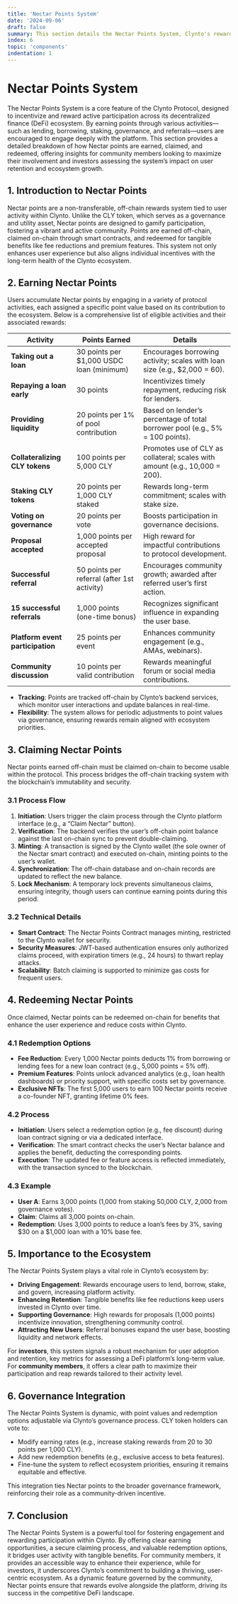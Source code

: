 ```yaml
---
title: 'Nectar Points System'
date: '2024-09-06'
draft: false
summary: This section details the Nectar Points System, Clynto's rewards mechanism for incentivizing user participation. It covers how points are earned through activities like lending, borrowing, staking, governance, and referrals, the process for claiming them on-chain, and their redemption for benefits such as fee reductions. Aimed at community members and investors, it highlights the system's role in fostering engagement within the ecosystem.
index: 6
topic: 'components'
indentation: 1
---
```


# Nectar Points System

The Nectar Points System is a core feature of the Clynto Protocol, designed to incentivize and reward active participation across its decentralized finance (DeFi) ecosystem. By earning points through various activities—such as lending, borrowing, staking, governance, and referrals—users are encouraged to engage deeply with the platform. This section provides a detailed breakdown of how Nectar points are earned, claimed, and redeemed, offering insights for community members looking to maximize their involvement and investors assessing the system’s impact on user retention and ecosystem growth.

## 1. Introduction to Nectar Points

Nectar points are a non-transferable, off-chain rewards system tied to user activity within Clynto. Unlike the CLY token, which serves as a governance and utility asset, Nectar points are designed to gamify participation, fostering a vibrant and active community. Points are earned off-chain, claimed on-chain through smart contracts, and redeemed for tangible benefits like fee reductions and premium features. This system not only enhances user experience but also aligns individual incentives with the long-term health of the Clynto ecosystem.

## 2. Earning Nectar Points

Users accumulate Nectar points by engaging in a variety of protocol activities, each assigned a specific point value based on its contribution to the ecosystem. Below is a comprehensive list of eligible activities and their associated rewards:

| **Activity**                     | **Points Earned**                           | **Details**                                                                  |
| -------------------------------- | ------------------------------------------- | ---------------------------------------------------------------------------- |
| **Taking out a loan**            | 30 points per $1,000 USDC loan (minimum)    | Encourages borrowing activity; scales with loan size (e.g., $2,000 = 60).    |
| **Repaying a loan early**        | 30 points                                   | Incentivizes timely repayment, reducing risk for lenders.                    |
| **Providing liquidity**          | 20 points per 1% of pool contribution       | Based on lender’s percentage of total borrower pool (e.g., 5% = 100 points). |
| **Collateralizing CLY tokens**   | 100 points per 5,000 CLY                    | Promotes use of CLY as collateral; scales with amount (e.g., 10,000 = 200).  |
| **Staking CLY tokens**           | 20 points per 1,000 CLY staked              | Rewards long-term commitment; scales with stake size.                        |
| **Voting on governance**         | 20 points per vote                          | Boosts participation in governance decisions.                                |
| **Proposal accepted**            | 1,000 points per accepted proposal          | High reward for impactful contributions to protocol development.             |
| **Successful referral**          | 50 points per referral (after 1st activity) | Encourages community growth; awarded after referred user’s first action.     |
| **15 successful referrals**      | 1,000 points (one-time bonus)               | Recognizes significant influence in expanding the user base.                 |
| **Platform event participation** | 25 points per event                         | Enhances community engagement (e.g., AMAs, webinars).                        |
| **Community discussion**         | 10 points per valid contribution            | Rewards meaningful forum or social media contributions.                      |

- **Tracking**: Points are tracked off-chain by Clynto’s backend services, which monitor user interactions and update balances in real-time.
- **Flexibility**: The system allows for periodic adjustments to point values via governance, ensuring rewards remain aligned with ecosystem priorities.

## 3. Claiming Nectar Points

Nectar points earned off-chain must be claimed on-chain to become usable within the protocol. This process bridges the off-chain tracking system with the blockchain’s immutability and security.

### 3.1 Process Flow

1. **Initiation**: Users trigger the claim process through the Clynto platform interface (e.g., a “Claim Nectar” button).
2. **Verification**: The backend verifies the user’s off-chain point balance against the last on-chain sync to prevent double-claiming.
3. **Minting**: A transaction is signed by the Clynto wallet (the sole owner of the Nectar smart contract) and executed on-chain, minting points to the user’s wallet.
4. **Synchronization**: The off-chain database and on-chain records are updated to reflect the new balance.
5. **Lock Mechanism**: A temporary lock prevents simultaneous claims, ensuring integrity, though users can continue earning points during this period.

### 3.2 Technical Details

- **Smart Contract**: The Nectar Points Contract manages minting, restricted to the Clynto wallet for security.
- **Security Measures**: JWT-based authentication ensures only authorized claims proceed, with expiration timers (e.g., 24 hours) to thwart replay attacks.
- **Scalability**: Batch claiming is supported to minimize gas costs for frequent users.

## 4. Redeeming Nectar Points

Once claimed, Nectar points can be redeemed on-chain for benefits that enhance the user experience and reduce costs within Clynto.

### 4.1 Redemption Options

- **Fee Reduction**: Every 1,000 Nectar points deducts 1% from borrowing or lending fees for a new loan contract (e.g., 5,000 points = 5% off).
- **Premium Features**: Points unlock advanced analytics (e.g., loan health dashboards) or priority support, with specific costs set by governance.
- **Exclusive NFTs**: The first 5,000 users to earn 100 Nectar points receive a co-founder NFT, granting lifetime 0% fees.

### 4.2 Process

- **Initiation**: Users select a redemption option (e.g., fee discount) during loan contract signing or via a dedicated interface.
- **Verification**: The smart contract checks the user’s Nectar balance and applies the benefit, deducting the corresponding points.
- **Execution**: The updated fee or feature access is reflected immediately, with the transaction synced to the blockchain.

### 4.3 Example

- **User A**: Earns 3,000 points (1,000 from staking 50,000 CLY, 2,000 from governance votes).
- **Claim**: Claims all 3,000 points on-chain.
- **Redemption**: Uses 3,000 points to reduce a loan’s fees by 3%, saving $30 on a $1,000 loan with a 10% base fee.

## 5. Importance to the Ecosystem

The Nectar Points System plays a vital role in Clynto’s ecosystem by:

- **Driving Engagement**: Rewards encourage users to lend, borrow, stake, and govern, increasing platform activity.
- **Enhancing Retention**: Tangible benefits like fee reductions keep users invested in Clynto over time.
- **Supporting Governance**: High rewards for proposals (1,000 points) incentivize innovation, strengthening community control.
- **Attracting New Users**: Referral bonuses expand the user base, boosting liquidity and network effects.

For **investors**, this system signals a robust mechanism for user adoption and retention, key metrics for assessing a DeFi platform’s long-term value. For **community members**, it offers a clear path to maximize their participation and reap rewards tailored to their activity level.

## 6. Governance Integration

The Nectar Points System is dynamic, with point values and redemption options adjustable via Clynto’s governance process. CLY token holders can vote to:

- Modify earning rates (e.g., increase staking rewards from 20 to 30 points per 1,000 CLY).
- Add new redemption benefits (e.g., exclusive access to beta features).
- Fine-tune the system to reflect ecosystem priorities, ensuring it remains equitable and effective.

This integration ties Nectar points to the broader governance framework, reinforcing their role as a community-driven incentive.

## 7. Conclusion

The Nectar Points System is a powerful tool for fostering engagement and rewarding participation within Clynto. By offering clear earning opportunities, a secure claiming process, and valuable redemption options, it bridges user activity with tangible benefits. For community members, it provides an accessible way to enhance their experience, while for investors, it underscores Clynto’s commitment to building a thriving, user-centric ecosystem. As a dynamic feature governed by the community, Nectar points ensure that rewards evolve alongside the platform, driving its success in the competitive DeFi landscape.
